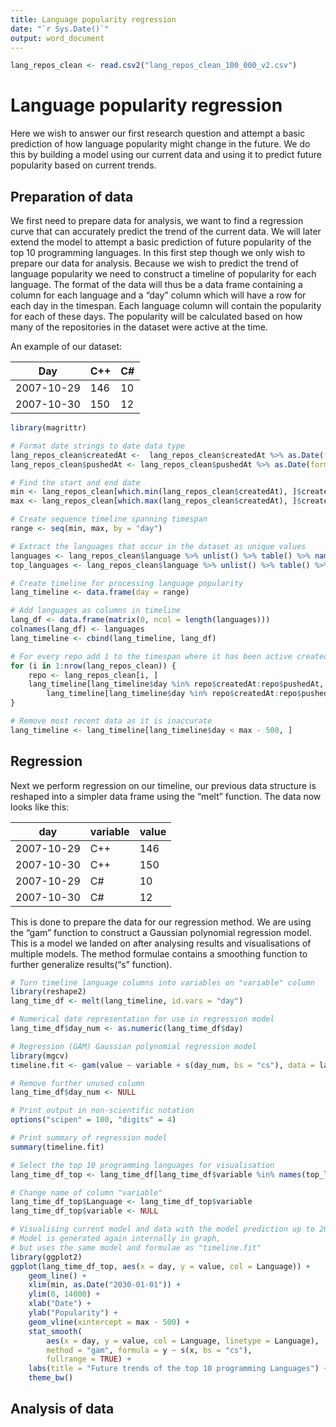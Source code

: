 ```yaml
---
title: Language popularity regression
date: "`r Sys.Date()`"
output: word_document
---
```


```r
lang_repos_clean <- read.csv2("lang_repos_clean_100_000_v2.csv")
```

# Language popularity regression
Here we wish to answer our first research question and attempt a basic prediction
of how language popularity might change in the future. We do this by building
a model using our current data and using it to predict future popularity based
on current trends.

## Preparation of data

We first need to prepare data for analysis, we want to find a regression curve
that can accurately predict the trend of the current data. We will later extend
the model to attempt a basic prediction of future popularity of the top 10
programming languages. In this first step though we only wish to prepare our
data for analysis. Because we wish to predict the trend of language popularity
we need to construct a timeline of popularity for each language. The format of
the data will thus be a data frame containing a column for each language and a
"day" column which will have a row for each day in the timespan. Each language
column will contain the popularity for each of these days. The popularity will
be calculated based on how many of the repositories in the dataset were active
at the time.

An example of our dataset:

| Day | C++ | C# |
|---|---|---|
|2007-10-29|146|10|
|2007-10-30|150|12|

```r
library(magrittr)

# Format date strings to date data type
lang_repos_clean$createdAt <-  lang_repos_clean$createdAt %>% as.Date(format = "%Y-%m-%d")
lang_repos_clean$pushedAt <- lang_repos_clean$pushedAt %>% as.Date(format = "%Y-%m-%d")

# Find the start and end date
min <- lang_repos_clean[which.min(lang_repos_clean$createdAt), ]$createdAt
max <- lang_repos_clean[which.max(lang_repos_clean$createdAt), ]$createdAt

# Create sequence timeline spanning timespan
range <- seq(min, max, by = "day")

# Extract the languages that occur in the dataset as unique values
languages <- lang_repos_clean$language %>% unlist() %>% table() %>% names()
top_languages <- lang_repos_clean$language %>% unlist() %>% table() %>% sort(decreasing = TRUE)

# Create timeline for processing language popularity
lang_timeline <- data.frame(day = range)

# Add languages as columns in timeline
lang_df <- data.frame(matrix(0, ncol = length(languages)))
colnames(lang_df) <- languages
lang_timeline <- cbind(lang_timeline, lang_df)

# For every repo add 1 to the timespan where it has been active createdAt -> pushedAt
for (i in 1:nrow(lang_repos_clean)) {
    repo <- lang_repos_clean[i, ]
    lang_timeline[lang_timeline$day %in% repo$createdAt:repo$pushedAt, repo$language] <- 
        lang_timeline[lang_timeline$day %in% repo$createdAt:repo$pushedAt, repo$language] + 1
}

# Remove most recent data as it is inaccurate
lang_timeline <- lang_timeline[lang_timeline$day < max - 500, ]
```

## Regression

Next we perform regression on our timeline, our previous data structure is reshaped
into a simpler data frame using the "melt" function. The data now looks like this:

|day|variable|value|
|---|---|---|
|2007-10-29|C++|146|
|2007-10-30|C++|150|
|2007-10-29|C#|10|
|2007-10-30|C#|12|

This is done to prepare the data for our regression method. We are using the
"gam" function to construct a Gaussian polynomial regression model. This is a model
we landed on after analysing results and visualisations of multiple models.
The method formulae contains a smoothing function to further generalize
results("s" function).

```r
# Turn timeline language columns into variables on "variable" column
library(reshape2)
lang_time_df <- melt(lang_timeline, id.vars = "day")

# Numerical date representation for use in regression model
lang_time_df$day_num <- as.numeric(lang_time_df$day)

# Regression (GAM) Gaussian polynomial regression model
library(mgcv)
timeline.fit <- gam(value ~ variable + s(day_num, bs = "cs"), data = lang_time_df)

# Remove further unused column
lang_time_df$day_num <- NULL

# Print output in non-scientific notation
options("scipen" = 100, "digits" = 4)

# Print summary of regression model
summary(timeline.fit)

# Select the top 10 programming languages for visualisation
lang_time_df_top <- lang_time_df[lang_time_df$variable %in% names(top_languages[1:10]), ]

# Change name of column "variable"
lang_time_df_top$Language <- lang_time_df_top$variable
lang_time_df_top$variable <- NULL

# Visualising current model and data with the model prediction up to 2030
# Model is generated again internally in graph,
# but uses the same model and formulae as "timeline.fit"
library(ggplot2)
ggplot(lang_time_df_top, aes(x = day, y = value, col = Language)) +
    geom_line() +
    xlim(min, as.Date("2030-01-01")) +
    ylim(0, 14000) +
    xlab("Date") +
    ylab("Popularity") +
    geom_vline(xintercept = max - 500) +
    stat_smooth(
        aes(x = day, y = value, col = Language, linetype = Language),
        method = "gam", formula = y ~ s(x, bs = "cs"),
        fullrange = TRUE) +
    labs(title = "Future trends of the top 10 programming Languages") +
    theme_bw()
```

## Analysis of data
